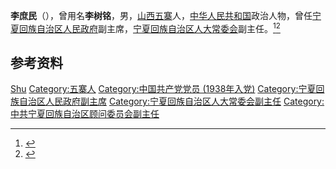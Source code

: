 '''李庶民'''（{{bd|1921年|}}），曾用名'''李树铭'''，男，[[山西|山西]][[五寨|五寨]]人，[[中华人民共和国|中华人民共和国]]政治人物，曾任[[宁夏回族自治区人民政府|宁夏回族自治区人民政府]]副主席，[[宁夏回族自治区人大常委会|宁夏回族自治区人大常委会]]副主任。<ref>{{cite book|title=宁夏百科全书|author=《宁夏百科全书》编纂委员会编|publisher=宁夏人民出版社|year=1998|isbn=|location=|page=}}</ref><ref>{{cite book|title=中囯人名大辞典·现任党政军领导人物卷|author=廖盖隆等编|year=1990|publisher=上海辞书出版社|location=上海|page=}}</ref>

== 参考资料 ==
{{reflist}}

{{中国人物小作品}}

{{Authority control}}
{{DEFAULTSORT:Li李}}
[[Category:李姓|Shu]]
[[Category:五寨人|Category:五寨人]]
[[Category:中国共产党党员_(1938年入党)|Category:中国共产党党员 (1938年入党)]]
[[Category:宁夏回族自治区人民政府副主席|Category:宁夏回族自治区人民政府副主席]]
[[Category:宁夏回族自治区人大常委会副主任|Category:宁夏回族自治区人大常委会副主任]]
[[Category:中共宁夏回族自治区顾问委员会副主任|Category:中共宁夏回族自治区顾问委员会副主任]]